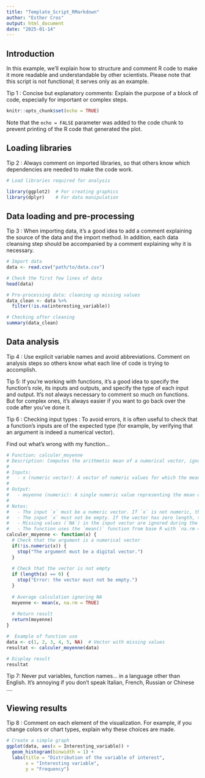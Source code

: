 ---
title: "Template_Script_RMarkdown"
author: "Esther Cros"
output: html_document
date: "2025-01-14"
---

## Introduction

In this example, we'll explain how to structure and comment R code to make it more readable and understandable by other scientists.
Please note that this script is not functional; it serves only as an example.

Tip 1 : Concise but explanatory comments: Explain the purpose of a block of code, especially for important or complex steps.

```{r setup, include=FALSE}
knitr::opts_chunk$set(echo = TRUE)
```

Note that the `echo = FALSE` parameter was added to the code chunk to prevent printing of the R code that generated the plot.

## Loading libraries

Tip 2 : Always comment on imported libraries, so that others know which dependencies are needed to make the code work.

```{r library, echo=FALSE}

# Load libraries required for analysis

library(ggplot2)  # For creating graphics
library(dplyr)    # For data manipulation
```

## Data loading and pre-processing

Tip 3 : When importing data, it's a good idea to add a comment explaining the source of the data and the import method. In addition, each data cleansing step should be accompanied by a comment explaining why it is necessary.

```{r}

# Import data
data <- read.csv("path/to/data.csv")

# Check the first few lines of data
head(data)

# Pre-processing data: cleaning up missing values
data_clean <- data %>%
  filter(!is.na(interesting_variable))

# Checking after cleaning
summary(data_clean)

```

## Data analysis

Tip 4 : Use explicit variable names and avoid abbreviations. Comment on analysis steps so others know what each line of code is trying to accomplish.

Tip 5: If you're working with functions, it's a good idea to specify the function's role, its inputs and outputs, and specify the type of each input and output.
It's not always necessary to comment so much on functions. But for complex ones, it's always easier if you want to go back over the code after you've done it.

Tip 6 : Checking input types : To avoid errors, it is often useful to check that a function's inputs are of the expected type (for example, by verifying that an argument is indeed a numerical vector).

Find out what's wrong with my function...

```{r}

# Function: calculer_moyenne
# Description: Computes the arithmetic mean of a numerical vector, ignoring missing values (`NA`).
#
# Inputs:
#   - x (numeric vector): A vector of numeric values for which the mean is calculated.
#
# Output:
#   - moyenne (numeric): A single numeric value representing the mean of the input vector.
#
# Notes:
#   - The input `x` must be a numeric vector. If `x` is not numeric, the function stops and raises an error.
#   - The input `x` must not be empty. If the vector has zero length, the function stops and raises an error.
#   - Missing values (`NA`) in the input vector are ignored during the calculation.
#   - The function uses the `mean()` function from base R with `na.rm = TRUE` to handle missing values.
calculer_moyenne <- function(x) {
  # Check that the argument is a numerical vector
  if(!is.numeric(x)) {
    stop("The argument must be a digital vector.")
  }
  
  # Check that the vector is not empty
  if (length(x) == 0) {
    stop("Error: the vector must not be empty.")
  }
  
  # Average calculation ignoring NA
  moyenne <- mean(x, na.rm = TRUE)
  
  # Return result
  return(moyenne)
}

#  Example of function use
data <- c(1, 2, 3, 4, 5, NA)  # Vector with missing values
resultat <- calculer_moyenne(data)

# Display result
resultat

```

Tip 7: Never put variables, function names... in a language other than English. It's annoying if you don't speak Italian, French, Russian or Chinese ....


## Viewing results

Tip 8 : Comment on each element of the visualization. For example, if you change colors or chart types, explain why these choices are made.

```{r}

# Create a simple graph
ggplot(data, aes(x = Interesting_variable)) +
  geom_histogram(binwidth = 1) +
  labs(title = "Distribution of the variable of interest",
       x = "Interesting variable",
       y = "Frequency")

```

```{r}

```

```{r}

```

